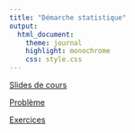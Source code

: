 ```yaml
---
title: "Démarche statistique"
output:
  html_document:
    theme: journal
    highlight: monochrome
    css: style.css
---
```


[Slides de cours](http://masedki.github.io/enseignements/pdfs/ds/statistique.pdf)

[Problème](http://masedki.github.io/enseignements/ds_pb.html) 

[Exercices](http://masedki.github.io/enseignements/pdfs/ds/exo_stat_2122.pdf) 

<!-- [Correction du problème](http://masedki.github.io/enseignements/pdfs/corr_pb_ds.pdf)  -->

<!-- [vidéo de la séance 1 (partie 1 : vidéo du cours du master 2 SDS)](http://genostats.ovh/SDS/Stats4-1.webm) -->

<!-- [vidéo de la séance 1 (partie 2 :vidéo du cours du master 2 SDS)](http://genostats.ovh/SDS/Stats4-2.webm) -->

<!-- [vidéo de la séance 2 du 13/10/2020](https://youtu.be/hHuu7UPAFho) -->

<!-- [vidéo de la séance 3 du 21/10/2020 (partie 1)](https://youtu.be/ErvKbghy2Is) -->

<!-- [vidéo de la séance 3 du 21/10/2020 (partie 2 : vidéo du cours du M2 SDS)](http://genostats.ovh/SDS/Stats6-2.webm) -->

<!-- [vidéo de la séance 4 du 21/10/2020 (partie 1)](https://youtu.be/MGU7xe6b_Fc) -->

<!-- [vidéo de la séance 4 du 21/10/2020 (partie 2)](https://youtu.be/HX3Mu2uAqTY) -->

<!-- [Devoir 2019-2020 à rendre le 13/12/2020 sous format pdf en un seul fichier](http://masedki.github.io/enseignements/pdfs/dev2021.pdf) -->

<!-- [Indications](http://masedki.github.io/enseignements/pdfs/indications_ds.pdf) -->
<!-- [article 1985](http://masedki.github.io/enseignements/pdfs/article1985.pdf) [article 1986](http://masedki.github.io/enseignements/pdfs/article1986.pdf) [article 1989](http://masedki.github.io/enseignements/pdfs/article1989.pdf) [article 1995](http://masedki.github.io/enseignements/pdfs/article1995.pdf) -->

<!-- [Quelques indications pour amorcer la partie A du devoir](http://masedki.github.io/enseignements/pdfs/indications.pdf) -->
